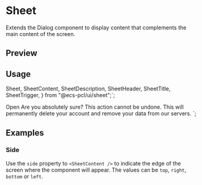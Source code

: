 

<Meta of={SheetStories} />

<RadixPrimitiveDocsButton name='dialog' />

# Sheet

Extends the Dialog component to display content that complements the main content of the screen.

## Preview

<Canvas of={SheetStories.Default} />

## Usage

  Sheet,
  SheetContent,
  SheetDescription,
  SheetHeader,
  SheetTitle,
  SheetTrigger,
} from "@ecs-pcl/ui/sheet";`;

  <SheetTrigger>Open</SheetTrigger>
  <SheetContent>
    <SheetHeader>
      <SheetTitle>Are you absolutely sure?</SheetTitle>
      <SheetDescription>
        This action cannot be undone. This will permanently delete your account
        and remove your data from our servers.
      </SheetDescription>
    </SheetHeader>
  </SheetContent>
</Sheet>
`;

<Source code={importCode} language='ts' dark />
<Source code={usageCode} language='tsx' dark />

## Examples

### Side

Use the `side` property to `<SheetContent />` to indicate the edge of the screen where the component will appear. The values can be `top`, `right`, `bottom` or `left`.

<Canvas of={SheetStories.Default} />

<Controls />
